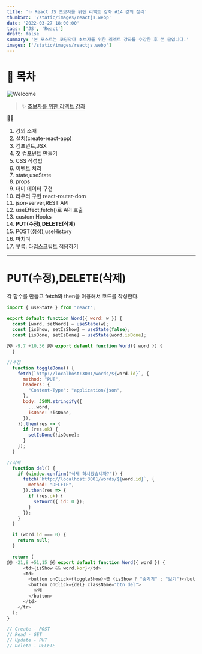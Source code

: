 ```yaml
---
title: '✨ React JS 초보자를 위한 리액트 강좌 #14 강의 정리'
thumbSrc: '/static/images/reactjs.webp'
date: '2022-03-27 18:00:00'
tags: ['JS', 'React']
draft: false
summary: '본 포스트는 코딩악마 초보자를 위한 리액트 강좌를 수강한 후 쓴 글입니다.'
images: ['/static/images/reactjs.webp']
---
```


# 📌 목차

![Welcome](/static/images/reactjs.webp)

> ✨ [초보자를 위한 리액트 강좌](https://www.youtube.com/playlist?list=PLZKTXPmaJk8J_fHAzPLH8CJ_HO_M33e7-)

💁🏻

1.  강의 소개
2.  설치(create-react-app)
3.  컴포넌트,JSX
4.  첫 컴포넌트 만들기
5.  CSS 작성법
6.  이벤트 처리
7.  state,useState
8.  props
9.  더미 데이터 구현
10. 라우터 구현 react-router-dom
11. json-server,REST API
12. useEffect,fetch()로 API 호출
13. custom Hooks
14. **PUT(수정),DELETE(삭제)**
15. POST(생성),useHistory
16. 마치며
17. 부록: 타입스크립트 적용하기

---

# PUT(수정),DELETE(삭제)

각 함수를 만들고 fetch와 then을 이용해서 코드를 작성한다.

```js
import { useState } from "react";

export default function Word({ word: w }) {
  const [word, setWord] = useState(w);
  const [isShow, setIsShow] = useState(false);
  const [isDone, setIsDone] = useState(word.isDone);

@@ -9,7 +10,36 @@ export default function Word({ word }) {
  }

//수정
  function toggleDone() {
    fetch(`http://localhost:3001/words/${word.id}`, {
      method: "PUT",
      headers: {
        "Content-Type": "application/json",
      },
      body: JSON.stringify({
        ...word,
        isDone: !isDone,
      }),
    }).then(res => {
      if (res.ok) {
        setIsDone(!isDone);
      }
    });
  }

//삭제
  function del() {
    if (window.confirm("삭제 하시겠습니까?")) {
      fetch(`http://localhost:3001/words/${word.id}`, {
        method: "DELETE",
      }).then(res => {
        if (res.ok) {
          setWord({ id: 0 });
        }
      });
    }
  }

  if (word.id === 0) {
    return null;
  }

  return (
@@ -21,8 +51,15 @@ export default function Word({ word }) {
      <td>{isShow && word.kor}</td>
      <td>
        <button onClick={toggleShow}>뜻 {isShow ? "숨기기" : "보기"}</button>
        <button onClick={del} className="btn_del">
          삭제
        </button>
      </td>
    </tr>
  );
}

// Create - POST
// Read - GET
// Update - PUT
// Delete - DELETE
```
